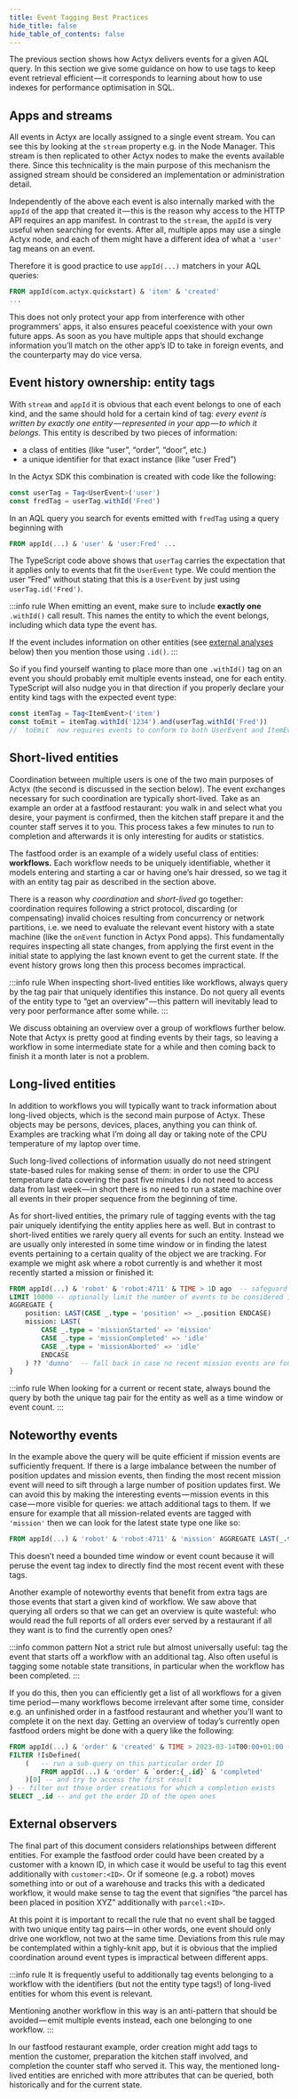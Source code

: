 ```yaml
---
title: Event Tagging Best Practices
hide_title: false
hide_table_of_contents: false
---
```


The previous section shows how Actyx delivers events for a given AQL query.
In this section we give some guidance on how to use tags to keep event retrieval efficient — it corresponds to learning about how to use indexes for performance optimisation in SQL.

## Apps and streams

All events in Actyx are locally assigned to a single event stream.
You can see this by looking at the `stream` property e.g. in the Node Manager.
This stream is then replicated to other Actyx nodes to make the events available there.
Since this technicality is the main purpose of this mechanism the assigned stream should be considered an implementation or administration detail.

Independently of the above each event is also internally marked with the `appId` of the app that created it — this is the reason why access to the HTTP API requires an app manifest.
In contrast to the `stream`, the `appId` is very useful when searching for events.
After all, multiple apps may use a single Actyx node, and each of them might have a different idea of what a `'user'` tag means on an event.

Therefore it is good practice to use `appId(...)` matchers in your AQL queries:

```sql
FROM appId(com.actyx.quickstart) & 'item' & 'created'
...
```

This does not only protect your app from interference with other programmers’ apps, it also ensures peaceful coexistence with your own future apps.
As soon as you have multiple apps that should exchange information you’ll match on the other app’s ID to take in foreign events, and the counterparty may do vice versa.

## Event history ownership: entity tags

With `stream` and `appId` it is obvious that each event belongs to one of each kind, and the same should hold for a certain kind of tag:
_every event is written by exactly one entity — represented in your app — to which it belongs._
This entity is described by two pieces of information:

- a class of entities (like “user”, “order”, “door”, etc.)
- a unique identifier for that exact instance (like “user Fred”)

In the Actyx SDK this combination is created with code like the following:

```ts
const userTag = Tag<UserEvent>('user')
const fredTag = userTag.withId('Fred')
```

In an AQL query you search for events emitted with `fredTag` using a query beginning with

```sql
FROM appId(...) & 'user' & 'user:Fred' ...
```

The TypeScript code above shows that `userTag` carries the expectation that it applies only to events that fit the `UserEvent` type.
We could mention the user “Fred” without stating that this is a `UserEvent` by just using `userTag.id('Fred')`.

:::info rule
When emitting an event, make sure to include **exactly one** `.withId()` call result.
This names the entity to which the event belongs, including which data type the event has.

If the event includes information on other entities (see [external analyses](#external-analyses) below) then you mention those using `.id()`.
:::

So if you find yourself wanting to place more than one `.withId()` tag on an event you should probably emit multiple events instead, one for each entity.
TypeScript will also nudge you in that direction if you properly declare your entity kind tags with the expected event type:

```ts
const itemTag = Tag<ItemEvent>('item')
const toEmit = itemTag.withId('1234').and(userTag.withId('Fred'))
// `toEmit` now requires events to conform to both UserEvent and ItemEvent at the same time!
```

## Short-lived entities

Coordination between multiple users is one of the two main purposes of Actyx (the second is discussed in the section below).
The event exchanges necessary for such coordination are typically short-lived.
Take as an example an order at a fastfood restaurant: you walk in and select what you desire, your payment is confirmed, then the kitchen staff prepare it and the counter staff serves it to you.
This process takes a few minutes to run to completion and afterwards it is only interesting for audits or statistics.

The fastfood order is an example of a widely useful class of entities: **workflows.**
Each workflow needs to be uniquely identifiable, whether it models entering and starting a car or having one’s hair dressed, so we tag it with an entity tag pair as described in the section above.

There is a reason why _coordination_ and _short-lived_ go together: coordination requires following a strict protocol, discarding (or compensating) invalid choices resulting from concurrency or network partitions, i.e. we need to evaluate the relevant event history with a state machine (like the `onEvent` function in Actyx Pond apps).
This fundamentally requires inspecting all state changes, from applying the first event in the initial state to applying the last known event to get the current state.
If the event history grows long then this process becomes impractical.

:::info rule
When inspecting short-lived entities like workflows, always query by the tag pair that uniquely identifies this instance.
Do not query all events of the entity type to “get an overview” — this pattern will inevitably lead to very poor performance after some while.
:::

We discuss obtaining an overview over a group of workflows further below.
Note that Actyx is pretty good at finding events by their tags, so leaving a workflow in some intermediate state for a while and then coming back to finish it a month later is not a problem.

## Long-lived entities

In addition to workflows you will typically want to track information about long-lived objects, which is the second main purpose of Actyx.
These objects may be persons, devices, places, anything you can think of.
Examples are tracking what I’m doing all day or taking note of the CPU temperature of my laptop over time.

Such long-lived collections of information usually do not need stringent state-based rules for making sense of them: in order to use the CPU temperature data covering the past five minutes I do not need to access data from last week — in short there is no need to run a state machine over all events in their proper sequence from the beginning of time.

As for short-lived entities, the primary rule of tagging events with the tag pair uniquely identifying the entity applies here as well.
But in contrast to short-lived entities we rarely query all events for such an entity.
Instead we are usually only interested in some time window or in finding the latest events pertaining to a certain quality of the object we are tracking.
For example we might ask where a robot currently is and whether it most recently started a mission or finished it:

```sql
FROM appId(...) & 'robot' & 'robot:4711' & TIME > 1D ago  -- safeguard against no recent mission events
LIMIT 10000 -- optionally limit the number of events to be considered in total
AGGREGATE {
    position: LAST(CASE _.type = 'position' => _.position ENDCASE)
    mission: LAST(
        CASE _.type = 'missionStarted' => 'mission'
        CASE _.type = 'missionCompleted' => 'idle'
        CASE _.type = 'missionAborted' => 'idle'
        ENDCASE
    ) ?? 'dunno'  -- fall back in case no recent mission events are found
}
```

:::info rule
When looking for a current or recent state, always bound the query by both the unique tag pair for the entity as well as a time window or event count.
:::

## Noteworthy events

In the example above the query will be quite efficient if mission events are sufficiently frequent.
If there is a large imbalance between the number of position updates and mission events, then finding the most recent mission event will need to sift through a large number of position updates first.
We can avoid this by making the interesting events — mission events in this case — more visible for queries: we attach additional tags to them.
If we ensure for example that all mission-related events are tagged with `'mission'` then we can look for the latest state type one like so:

```sql
FROM appId(...) & 'robot' & 'robot:4711' & 'mission' AGGREGATE LAST(_.type)
```

This doesn’t need a bounded time window or event count because it will peruse the event tag index to directly find the most recent event with these tags.

Another example of noteworthy events that benefit from extra tags are those events that start a given kind of workflow.
We saw above that querying all orders so that we can get an overview is quite wasteful: who would read the full reports of all orders ever served by a restaurant if all they want is to find the currently open ones?

:::info common pattern
Not a strict rule but almost universally useful: tag the event that starts off a workflow with an additional tag.
Also often useful is tagging some notable state transitions, in particular when the workflow has been completed.
:::

If you do this, then you can efficiently get a list of all workflows for a given time period — many workflows become irrelevant after some time, consider e.g. an unfinished order in a fastfood restaurant and whether you’ll want to complete it on the next day.
Getting an overview of today’s currently open fastfood orders might be done with a query like the following:

```sql
FROM appId(...) & 'order' & 'created' & TIME > 2023-03-14T00:00+01:00 -- insert beginning of today
FILTER !IsDefined(
    (   -- run a sub-query on this particular order ID
        FROM appId(...) & 'order' & `order:{_.id}` & 'completed'
    )[0] -- and try to access the first result
) -- filter out those order creations for which a completion exists
SELECT _.id -- and get the order ID of the open ones
```

## External observers

The final part of this document considers relationships between different entities.
For example the fastfood order could have been created by a customer with a known ID, in which case it would be useful to tag this event additionally with `customer:<ID>`.
Or if someone (e.g. a robot) moves something into or out of a warehouse and tracks this with a dedicated workflow, it would make sense to tag the event that signifies “the parcel has been placed in position XYZ” additionally with `parcel:<ID>`.

At this point it is important to recall the rule that no event shall be tagged with two unique entity tag pairs — in other words, one event should only drive one workflow, not two at the same time.
Deviations from this rule may be contemplated within a tighly-knit app, but it is obvious that the implied coordination around event types is impractical between different apps.

:::info rule
It is frequently useful to additionally tag events belonging to a workflow with the identifiers (but not the entity type tags!) of long-lived entities for whom this event is relevant.

Mentioning another workflow in this way is an anti-pattern that should be avoided — emit multiple events instead, each one belonging to one workflow.
:::

In our fastfood restaurant example, order creation might add tags to mention the customer, preparation the kitchen staff involved, and completion the counter staff who served it.
This way, the mentioned long-lived entities are enriched with more attributes that can be queried, both historically and for the current state.
